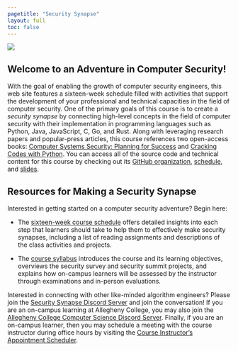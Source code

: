 ```yaml
---
pagetitle: "Security Synapse"
layout: full
toc: false
---
```


![](images/Security-Synapse-Logo.svg){fig-align="center"}

## Welcome to an Adventure in Computer Security!

With the goal of enabling the growth of computer security engineers, this web
site features a sixteen-week schedule filled with activities that support the
development of your professional and technical capacities in the field of
computer security. One of the primary goals of this course is to create a
*security synapse* by connecting high-level concepts in the field of computer
security with their implementation in programming languages such as Python,
Java, JavaScript, C, Go, and Rust. Along with leveraging research papers and
popular-press articles, this course references two open-access books: [Computer
Systems Security: Planning for Success](https://web.njit.edu/~rt494/security/)
and [Cracking Codes with Python](https://inventwithpython.com/cracking/). You
can access all of the source code and technical content for this course by
checking out its [GitHub organization](https://github.com/SecuritySynapse),
[schedule](schedule/index.qmd), and [slides](slides/index.qmd).

## Resources for Making a Security Synapse

Interested in getting started on a computer security adventure? Begin here:

- The [sixteen-week course schedule](./schedule/index.qmd) offers detailed
insights into each step that learners should take to help them to effectively
make security synapses, including a list of reading assignments and descriptions
of the class activities and projects.

- The [course syllabus](./syllabus/index.qmd) introduces the course and its
learning objectives, overviews the security survey and security summit projects,
and explains how on-campus learners will be assessed by the instructor
through examinations and in-person evaluations.

::: {.callout-note appearance="minimal" title="Security Synapse Community Resources"}

Interested in connecting with other like-minded algorithm engineers? Please join
the [Security Synapse Discord Server](https://discord.gg/juUXz7d4Jh) and join the
conversation! If you are an on-campus learning at Allegheny College, you may
also join the [Allegheny College Computer Science Discord
Server](https://discord.gg/CS2h9kXzX6). Finally, if you are an on-campus
learner, then you may schedule a meeting with the course instructor during
office hours by visiting the [Course Instructor's Appointment
Scheduler](https://www.gregorykapfhammer.com/schedule/).

:::
